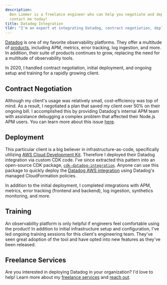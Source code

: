 ```yaml
---
description:
  Ben Limmer is a freelance engineer who can help you negotiate and deploy Datadog for your organization. Learn more and
  contact me today!
title: Datadog Integration
tldr: "I'm an expert at integrating Datadog, contract negotiation, deployment, and employee training."
---
```



[Datadog](https://datadoghq.com) is one of my favorite observability platforms. They offer a multitude of
[products](https://www.datadoghq.com/product/), including APM, metrics, error tracking, log ingestion, and more. In
addition, their suite of products continues to grow, replacing the need for a multitude of observability tools.

In 2020, I handled contract negotiation, initial deployment, and ongoing setup and training for a rapidly growing
client.

<div class="center mt-5 mb-5">
  <MdxImage src={datadogLogo} alt="Datadog logo" width="1/2" />
</div>

## Contract Negotiation

Although my client's usage was relatively small, cost-efficiency was top of mind. As a result, I negotiated a plan that
saved my client over 50% on their ongoing bill. I accomplished this by providing Datadog's internal APM team with
assistance debugging a complex problem that affected their Node.js APM users. You can learn more about this issue
[here](https://github.com/DataDog/dd-trace-js/issues/1095).

## Deployment

This particular client is a big believer in infrastructure-as-code, specifically utilizing
[AWS Cloud Development Kit](https://aws.amazon.com/cdk/). Therefore I deployed their Datadog integration via custom CDK
code. I've since extracted this pattern into an open-source CDK package,
[`cdk-datadog-integration`](https://github.com/blimmer/cdk-datadog-integration). Anyone can use this package to quickly
deploy the
[Datadog AWS integration](https://docs.datadoghq.com/integrations/amazon_web_services/?tab=roledelegation#setup) using
Datadog's managed CloudFormation policies.

In addition to the initial deployment, I completed integrations with APM, metrics, error tracking (frontend and
backend), log ingestion, synthetics monitoring, and more.

## Training

An observability platform is only helpful if engineers feel comfortable using the product! In addition to initial
infrastructure setup and configuration, I've led ongoing training sessions for this client's engineering team. They've
seen great adoption of the tool and have opted into new features as they've been released.

## Freelance Services

Are you interested in deploying Datadog in your organization? I'd love to help! Learn more about my
[freelance services](/freelance) and [reach out](/freelance/contact).
